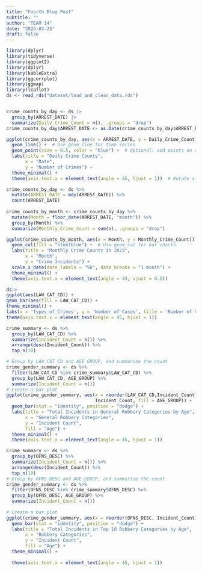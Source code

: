 ```yaml
---
title: "Fourth Blog Post"
subtitle: ""
author: "TEAM 14"
date: "2024-03-25"
draft: false
---
```


```r
library(dplyr)
library(tidyverse) 
library(ggplot2)
library(dplyr)
library(kableExtra)
library(ggcorrplot)
library(ggmap)
library(leaflet)
ds <- read_rds("dataset/load_and_clean_data.rds") 



```
```r


crime_counts_by_day <- ds |>
  group_by(ARREST_DATE) |>
  summarize(Daily_Crime_Count = n(), .groups = "drop")
crime_counts_by_day$ARREST_DATE <- as.Date(crime_counts_by_day$ARREST_DATE)

ggplot(crime_counts_by_day, aes(x = ARREST_DATE, y = Daily_Crime_Count)) +
  geom_line() +  # Use geom_line for time series
  geom_point(size = 0.5, color = "blue") +  # Optional: add points on each date
  labs(title = "Daily Crime Counts",
       x = "Date",
       y = "Number of Crimes") +
  theme_minimal() +
  theme(axis.text.x = element_text(angle = 45, hjust = 1))  # Rotate x-axis labels if necessary
```

```r

crime_counts_by_day <- ds %>%
  mutate(ARREST_DATE = mdy(ARREST_DATE)) %>%  
  count(ARREST_DATE)  
  
crime_counts_by_month <- crime_counts_by_day %>%
  mutate(Month = floor_date(ARREST_DATE, "month")) %>%
  group_by(Month) %>%
  summarize(Monthly_Crime_Count = sum(n), .groups = "drop")

ggplot(crime_counts_by_month, aes(x = Month, y = Monthly_Crime_Count)) +
  geom_col(fill = "steelblue") +  # Use geom_col for bar charts
  labs(title = "Monthly Crime Counts in 2023",
       x = "Month",
       y = "Crime Incidents") +
  scale_x_date(date_labels = "%b", date_breaks = "1 month") +
  theme_minimal() +
  theme(axis.text.x = element_text(angle = 45, vjust = 0.5)) 

```


```r
ds|>
ggplot(aes(LAW_CAT_CD)) +
geom_bar(aes(fill = LAW_CAT_CD)) + 
theme_minimal() +
labs(x = 'Types_of_Crimes', y = 'Number of Cases', title = 'Number of Cases by Race') +
theme(axis.text.x = element_text(angle = 45, hjust = 1))
```

```r
crime_summary <- ds %>%
  group_by(LAW_CAT_CD) %>%
  summarize(Incident_Count = n()) %>%
  arrange(desc(Incident_Count)) %>%
  top_n(10)

# Group by LAW_CAT_CD and AGE_GROUP, and summarize the count
crime_gender_summary <- ds %>%
  filter(LAW_CAT_CD %in% crime_summary$LAW_CAT_CD) %>%
  group_by(LAW_CAT_CD, AGE_GROUP) %>%
  summarize(Incident_Count = n())
# Create a bar plot
ggplot(crime_gender_summary, aes(x = reorder(LAW_CAT_CD,Incident_Count), y=    
                                 Incident_Count, fill = AGE_GROUP)) +
  geom_bar(stat = "identity", position = "dodge") +
  labs(title = "Total Incidents in General Robbery Categories by Age",
       x = "General Robbery Categories",
       y = "Incident Count",
       fill = "Age") +
  theme_minimal() +
  theme(axis.text.x = element_text(angle = 45, hjust = 1))
```

```r
crime_summary <- ds %>%
  group_by(OFNS_DESC) %>%
  summarize(Incident_Count = n()) %>%
  arrange(desc(Incident_Count)) %>%
  top_n(10)
# Group by OFNS_DESC and AGE_GROUP, and summarize the count
crime_gender_summary <- ds %>%
  filter(OFNS_DESC %in% crime_summary$OFNS_DESC) %>%
  group_by(OFNS_DESC, AGE_GROUP) %>%
  summarize(Incident_Count = n())
  
# Create a bar plot
ggplot(crime_gender_summary, aes(x = reorder(OFNS_DESC, Incident_Count), y = Incident_Count, fill = AGE_GROUP)) +
  geom_bar(stat = "identity", position = "dodge") +
  labs(title = "Total Incidents in Top 10 Robbery Categories by Age",
       x = "Robbery Categories",
       y = "Incident Count",
       fill = "Age") +
  theme_minimal() +
  
  theme(axis.text.x = element_text(angle = 45, hjust = 1))
```